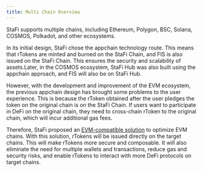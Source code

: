```yaml
---
title: Multi Chain Overview
---
```


StaFi supports multiple chains, including Ethereum, Polygon, BSC, Solana, COSMOS, Polkadot, and other ecosystems. 

In its initial design, StaFi chose the appchain technology route. This means that rTokens are minted and burned on the StaFi Chain, and FIS is also issued on the StaFi Chain. This ensures the security and scalability of assets.Later, in the COSMOS ecosystem, StaFi Hub was also built using the appchain approach, and FIS will also be on StaFi Hub. 

However, with the development and improvement of the EVM ecosystem, the previous appchain design has brought some problems to the user experience. This is because the rToken obtained after the user pledges the token on the original chain is on the StaFi Chain. If users want to participate in DeFi on the original chain, they need to cross-chain rToken to the original chain, which will incur additional gas fees.

Therefore, StaFi proposed an [EVM-compatible solution](https://dao.stafi.io/t/sip-1-lst-for-evm-compatible-chains/69) to optimize EVM chains. With this solution, rTokens will be issued directly on the target chains. This will make rTokens more secure and composable. It will also eliminate the need for multiple wallets and transactions, reduce gas and security risks, and enable rTokens to interact with more DeFi protocols on target chains.